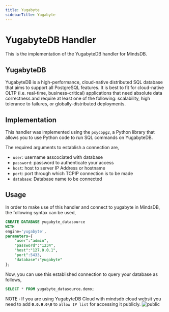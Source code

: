 ```yaml
---
title: Yugabyte
sidebarTitle: Yugabyte
---
```


# YugabyteDB Handler

This is the implementation of the  YugabyteDB handler for MindsDB.

## YugabyteDB
YugabyteDB is a high-performance, cloud-native distributed SQL database that aims to support all PostgreSQL features. It is best to fit for cloud-native OLTP (i.e. real-time, business-critical) applications that need absolute data correctness and require at least one of the following: scalability, high tolerance to failures, or globally-distributed deployments.

## Implementation
This handler was implemented using the `psycopg2`, a Python library that allows you to use Python code to run SQL commands on YugabyteDB.

The required arguments to establish a connection are,
* `user`: username asscociated with database
* `password`: password to authenticate your access
* `host`: host to server IP Address or hostname
* `port`: port through which TCPIP connection is to be made
* `database`: Database name to be connected


## Usage
In order to make use of this handler and connect to yugabyte in MindsDB, the following syntax can be used,
```sql
CREATE DATABASE yugabyte_datasource
WITH
engine='yugabyte',
parameters={
    "user":"admin",
    "password":"1234",
    "host":"127.0.0.1",
    "port":5433,
    "database":"yugabyte"
};
```

Now, you can use this established connection to query your database as follows,
```sql
SELECT * FROM yugabyte_datasource.demo;
```

NOTE : If you are using YugabyteDB Cloud with mindsdb cloud websit you need to add **`0.0.0.0\0`** to `allow IP list` for accessing it publicly.
![public](https://user-images.githubusercontent.com/75653580/185357710-932da3a0-dd6b-4f7c-afe3-8022cff220eb.png)
